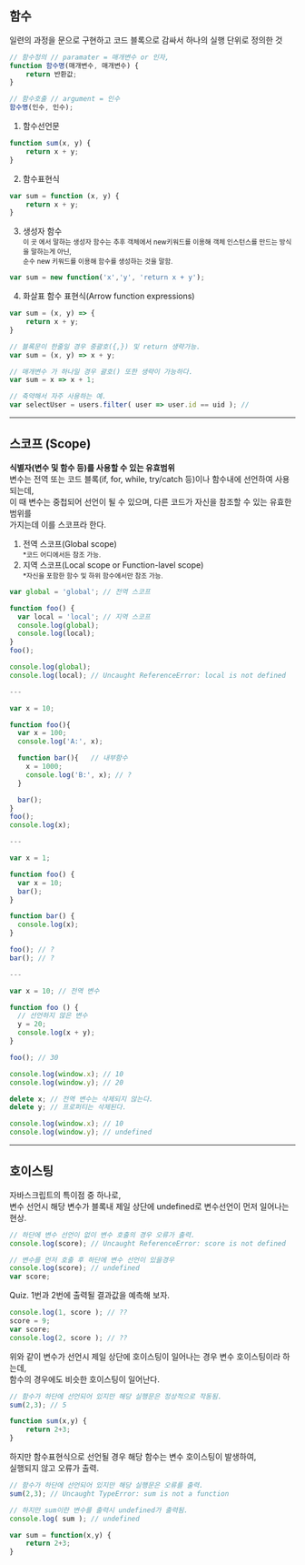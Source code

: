 ## 함수
일련의 과정을 문으로 구현하고 코드 블록으로 감싸서 하나의 실행 단위로 정의한 것
```javascript
// 함수정의 // paramater = 매개변수 or 인자, 
function 함수명(매개변수, 매개변수) {
    return 반환값;
}

// 함수호출 // argument = 인수
함수명(인수, 인수);
```

1. 함수선언문
```javascript
function sum(x, y) {
    return x + y;
}
```
2. 함수표현식
```javascript
var sum = function (x, y) {
    return x + y;
}
```
3. 생성자 함수  
<small>이 곳 에서 말하는 생성자 함수는 추후 객체에서 new키워드를 이용해 객체 인스턴스를 만드는 방식을 말하는게 아닌,  
순수 new 키워드를 이용해 함수를 생성하는 것을 말함.</small>
```javascript
var sum = new function('x','y', 'return x + y');
```
4. 화살표 함수 표현식(Arrow function expressions)
```javascript
var sum = (x, y) => {
    return x + y;
}

// 블록문이 한줄일 경우 중괄호({,}) 및 return 생략가능.
var sum = (x, y) => x + y;

// 매개변수 가 하나일 경우 괄호() 또한 생략이 가능하다.
var sum = x => x + 1;

// 축약해서 자주 사용하는 예. 
var selectUser = users.filter( user => user.id == uid ); // 
```

---    

## 스코프 (Scope)
**식별자(변수 및 함수 등)를 사용할 수 있는 유효범위**  
변수는 전역 또는 코드 블록(if, for, while, try/catch 등)이나 함수내에 선언하여 사용되는데,  
이 때 변수는 중첩되어 선언이 될 수 있으며, 다른 코드가 자신을 참조할 수 있는 유효한 범위를  
가지는데 이를 스코프라 한다.
1. 전역 스코프(Global scope)  
<small>*코드 어디에서든 참조 가능.</small>
2. 지역 스코프(Local scope or Function-lavel scope)  
<small>*자신을 포함한 함수 및 하위 함수에서만 참조 가능.</small>
```javascript
var global = 'global'; // 전역 스코프

function foo() {
  var local = 'local'; // 지역 스코프
  console.log(global);
  console.log(local);
}
foo();

console.log(global);
console.log(local); // Uncaught ReferenceError: local is not defined

---

var x = 10;

function foo(){
  var x = 100;
  console.log('A:', x);

  function bar(){   // 내부함수
    x = 1000;
    console.log('B:', x); // ?
  }

  bar();
}
foo();
console.log(x); 

---

var x = 1;

function foo() {
  var x = 10;
  bar();
}

function bar() {
  console.log(x);
}

foo(); // ?
bar(); // ?

---

var x = 10; // 전역 변수

function foo () {
  // 선언하지 않은 변수
  y = 20;
  console.log(x + y);
}

foo(); // 30

console.log(window.x); // 10
console.log(window.y); // 20

delete x; // 전역 변수는 삭제되지 않는다.
delete y; // 프로퍼티는 삭제된다.

console.log(window.x); // 10
console.log(window.y); // undefined
```

---

## 호이스팅 
자바스크립트의 특이점 중 하나로,  
변수 선언시 해당 변수가 블록내 제일 상단에 undefined로 변수선언이 먼저 일어나는 현상.
```javascript
// 하단에 변수 선언이 없이 변수 호출의 경우 오류가 출력.
console.log(score); // Uncaught ReferenceError: score is not defined
```

```javascript
// 변수를 먼저 호출 후 하단에 변수 선언이 있을경우
console.log(score); // undefined
var score;
```

Quiz. 1번과 2번에 출력될 결과값을 예측해 보자.
```javascript
console.log(1, score ); // ??
score = 9;
var score;
console.log(2, score ); // ?? 
```

위와 같이 변수가 선언시 제일 상단에 호이스팅이 일어나는 경우 변수 호이스팅이라 하는데,  
함수의 경우에도 비슷한 호이스팅이 일어난다.
```javascript
// 함수가 하단에 선언되어 있지만 해당 실행문은 정상적으로 작동됨.
sum(2,3); // 5

function sum(x,y) {
    return 2+3;
}
```

하지만 함수표현식으로 선언될 경우 해당 함수는 변수 호이스팅이 발생하여,  
실행되지 않고 오류가 출력.
```javascript
// 함수가 하단에 선언되어 있지만 해당 실행문은 오류를 출력.
sum(2,3); // Uncaught TypeError: sum is not a function

// 하지만 sum이란 변수를 출력시 undefined가 출력됨.
console.log( sum ); // undefined

var sum = function(x,y) {
    return 2+3;
}
```
